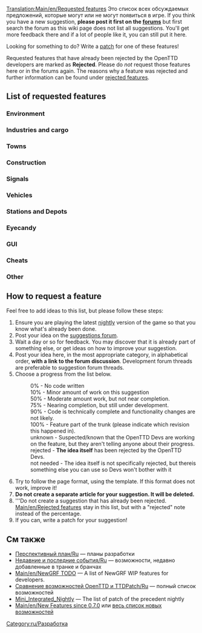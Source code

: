 {{ru/Перевод|Requested features|1}}
[[Translation:Main/en/Requested features]]
Это список всех обсуждаемых предложений, которые могут или не могут появиться в игре. If you think you have a new suggestion, '''please post it first on the [http://www.tt-forums.net/viewforum.php?f=32 forums]''' but first search the forum as this wiki page does not list all suggestions. You'll get more feedback there and if a lot of people like it, you can still put it here.

Looking for something to do?  Write a [[Main/ru/Документация разработчика|patch]] for one of these features!

Requested features that have already been rejected by the OpenTTD developers are marked as '''Rejected'''. Please do ''not'' request those features here or in the forums again. The reasons why a feature was rejected and further information can be found under [[Main/en/Rejected features|rejected features]].

==List of requested features==

===Environment===
{{en/Rf header}}
{{en/Rf|All Climates World|0%|36764}}
{{en/Rf|Remove Trees|90%|49326|Latest version of patch is r20180}}
{{en/Rf|Trees growth reduced|90%|45502|Latest version of patch is r20180}}
{{en/Rf|Create Realistic Heightmap|50%|33956|Latest version of patch is r13922}}
{{en/Rf|[[Main/en/Day/Night Cycle]]|50%|36929|There is a night GRF for default TTD buildings}}
{{en/Rf|Grass on unused tracks|75%|32285|Latest version of patch is 1.0.0 RC1 (r19188)}}
{{en/Rf|Higher mountains in map|100%|40844|In trunk since r27010}}
{{en/Rf|Improved Timetable Management|75%|39276|Latest version of patch is r17628}}
{{en/Rf|Increase terraforming cost|not needed|8252|Use [[Main/en/NewGRF|NewGRFs]]}}
{{en/Rf|Larger map sizes|90%|33137|Larger than 2048x2048, Latest version of patch is r19615}}
{{en/Rf|More Map Settings (MMS)|50%|39899|Latest version of patch is r14439}}
{{en/Rf|New Title Screen|100%|42044|New title screen in the 1.0.x series}}
{{en/Rf|Seasons|50%|15487|Discontinued}}
{{en/Rf|Snow in temperate climate|50%|24574|Latest version of patch is r8642 (old!)}}
{{en/Rf|Tracking Viewport|75%|43473|Latest version of patch is r20082}}
{{en/Rf|Underwater levels|50%|31576|Visible or not, Latest version of patch is r11127}}
{{en/Rf|Weather|50%|24574|Latest version of patch is r4442 (V. old!)}}
{{en/Rf footer}}

===Industries and cargo===
{{en/Rf header}}
{{en/Rf|Changes to the Original Industries|not needed|37049|Use [[Main/en/NewGRF|NewGRFs]]}}
{{en/Rf|Industry budgets|50%|30898|Latest version of patch is r9775 (old!)}}
{{en/Rf|New Industry Closures|not needed|36653|Use [[Main/en/NewGRF|NewGRFs]]}}
{{en/Rf|[[Main/en/Passenger and cargo distribution]]|100%|41992|Cargodest appears to be dead - Cargo Distribution is the way to go. Amazingly, now in trunk! r25361}}
{{en/Rf footer}}

===Towns===
{{en/Rf header}}
{{en/Rf|Colour Town Ratings|75%|42598|Indicate Town Rating with colour in Title, latest version of patch is r18684}}
{{en/Rf|Limit town growth|50%|32083|Latest version of patch is r9894 (old!)}}
{{en/Rf|Maximum Town Size|75%|35219|Very similar to patch above, latest version of patch is r15815}}
{{en/Rf|Minimum Town Distance|75%|33625|Latest version of patch is r18656}}
{{en/Rf|New Town Grid|50%|40922|Latest version of patch is r15096}}
{{en/Rf footer}}

===Construction===
{{en/Rf header}}
{{en/Rf|Better statue placement|90%|49413|Latest version of patch is r20228}}
{{en/Rf|Copy and paste|10%|41259|Rejected only in its current form, latest version of patch is r14952}}
{{en/Rf|[[Main/en/Custom Bridgeheads]]|50%|20211|Implemented in TTDPatch, latest version of patch is r8038 (old!)}}
{{en/Rf|Diagonal clearing and leveling|100%|19311| In trunk since r21500}}
{{en/Rf|Diagonal level crossings|50%|26584|4=Also see [http://www.tt-forums.net/viewtopic.php?t=26385 TTDPatch suggestion], latest version of patch is r5911 (V. old!)}}
{{en/Rf|Diagonal roads, tunnels, bridges|0%|7104|}}
{{en/Rf|Enhanced tunnels|0%|36661|}}
{{en/Rf|Limit flattening to sea level|10%|32295|4=Also see [http://www.tt-forums.net/viewtopic.php?t=32209 discussion], latest version of patch is r10018}}
{{en/Rf|Minimise autosignal gaps|75%|35443|{{en/Flyspray|3660}}; when dragging signals, enclose long obstacles to minimise gaps. Latest version of patch is r19316}}
{{en/Rf|Bridges between any land level|10%|43188|Probably 0% as the original coder was simply modifying the source}}
{{en/Rf|Non-instant construction|0%|32301|}}
{{en/Rf|Purchase land faster|75%|29495|Drag a box, latest version of patch is r19990}}
{{en/Rf|Realistic Level Crossing|not needed|39830|Use [[Main/en/Signals#Path Signals|Path Signals]]}}
{{en/Rf|[[Main/en/Shared Tracks]]|75%|34292|Latest version of patch is r12346.}}
{{en/Rf|[[Archive/en/HackaLittleBit/Under Water Tunnels|Underwater tunnels]]|75%|41775|Latest version of patch is r19518}}
{{en/Rf|Undo feature|rejected|38377|Makes the game too easy.}}
{{en/Rf|Unified Double Level crossing|50%|46091|Latest version of patch is r18359}}
{{en/Rf footer}}

===Signals===
{{en/Rf header}}
{{en/Rf|Long Reserve PBS Signal|50%|42675|LR PBS, latest version of patch is r16057}}
{{en/Rf|Priority Path Signal (PPS)|0%|40393|}}
{{en/Rf|Route markers|50%|30118|Latest version of patch is r15832}}
{{en/Rf|[[Archive/en/HackaLittleBit/Tunnel Signals|Signals in tunnels and on bridges]]|75%|41260|Latest version of patch is r20363}}
{{en/Rf|Traffic Lights|50%|36261|Traffic Signaling for Roads}}
{{en/Rf|Multi-Aspect Signals (MAS)|10%|45304|Some work apparently been done, but no patch was ever posted}}
{{en/Rf|Signal Extensions (SignalEx)|75%|45208|General support for complex signal extension (i.e., programmable)}}
{{en/Rf footer}}

===Vehicles===
{{en/Rf header}}
{{en/Rf|More diesel smoke|100%|19896|In trunk since r20376}}
{{en/Rf|Adjustable plane crash probability|10%|32202|Last version of patch is r10047 (V. old!)}}
{{en/Rf|Better physics for all vehicles|50%|22995|Last version of patch is r13295 (old!)}}
{{en/Rf|Simplified realistic train acceleration|10%|31794|Last version of patch is r10051 (V. old!)}}
{{en/Rf|Multi headed trains normalisation|50%|32160|Last version of patch is r13397 (old!)}}
{{en/Rf|Disable Train Reverse when waiting for too long|75%|40024|Last version of patch is r16183}}
{{en/Rf|Easy conversion for different rail types|10%|31622|Last version of patch is r9712 (V. old!)}}
{{en/Rf|Improved Breakdowns|75%|39518|Last version of patch is r19152}}
{{en/Rf|Plane landing queues|75%|15502|Last version of the patch is r17510}}
{{en/Rf|Ship Distance|50%|42758|Stop ships from going on top of each other, last version of patch is r16018}}
{{en/Rf footer}}

===Stations and Depots===
{{en/Rf header}}
{{en/Rf|Airports built by parts|0%|29914|4=Look at [http://www.tt-forums.net/viewtopic.php?t=45654 NewGRF Airports] as well}}
{{en/Rf|City owned airports|0%|20093|}}
{{en/Rf|Close Stations|50%|33418|Possibility to close and re-open airports, possibly other stations too}}
{{en/Rf|Display station coverage|0%|32363|}}
{{en/Rf|Multi-track railway stations divided into platforms for improved train ordering|0%|46505|}}
{{en/Rf|Drive through depots|50%|42312|Bidirectional depots}}
{{en/Rf|Infrastructure Sharing|75%|42254|}}
{{en/Rf|Long train depots|0%|34574|Realistic depot (require multiplexing)}}
{{en/Rf|RV (Road Vehicle) Waypoints|0%|33179|One can use "go via" orders on drive through road stops instead since r12689}}
{{en/Rf|Sloped Stations|50%|41433|}}
{{en/Rf|Stations on bridges|0%|40606|}}
{{en/Rf|Trains through non-stop stations / Whistle boards|10%|38015|}}
{{en/Rf|Upgrade airports|90%|35867|4=Also see [http://www.tt-forums.net/viewtopic.php?t=28962 Replace Airport] thread}}
{{en/Rf footer}}

===Eyecandy===
{{en/Rf header}}
{{en/Rf|Completely shore|90%|34401|}}
{{en/Rf|NewObjects|100%|49783|Implemented in r20673}}
{{en/Rf footer}}

===GUI===
{{en/Rf header}}
{{en/Rf|OpenTTD GUI Re-arrangement|50%|3826|Project Page: http://dev.openttdcoop.org/projects/openttd-gui}}
{{en/Rf|Advanced expenses column|10%|31455|}}
{{en/Rf|Better graphs|75%|31984|}}
{{en/Rf|Clean up patch options|10%|32191|}}
{{en/Rf|Configurable hotkeys|90%|38343|}}
{{en/Rf|[[Main/en/Font selection GUI]]|75%|29766|}}
{{en/Rf|Improvement for GUI toolbar|0%|40843|}}
{{en/Rf|Longer history of finances|50%|21079|}}
{{en/Rf|Multiplayer server list filtering|75%|43160|}}
{{en/Rf|New Chat Window|50%|40927|}}
{{en/Rf|New Station Building GUI|50%|41222|}}
{{en/Rf|New Station GUI|50%|40419|}}
{{en/Rf|NewGRF GUI Window 2|50%|35001|}}
{{en/Rf|Priority Path Order (PPO)|0%|40393|}}
{{en/Rf|Toggle Terrain on Minimap|90%|42257|}}
{{en/Rf footer}}

===Cheats===
{{en/Rf header}}
{{en/Rf|Local authority doesn't reject you|90%|30807|}}
{{en/Rf footer}}

===Other===
{{en/Rf header}}
{{en/Rf|Leasing|50%|49389}}
{{en/Rf|Adjustable day length|50%|42432}}
{{en/Rf|Alphabetized openttd.cfg|50%|32164|}}
{{en/Rf|Auto-download NewGrfs|rejected|32764|Use centralised [[Main/en/Content Service]] (BaNaNaS) instead.}}
{{en/Rf|Better save game naming convention|10%|32308}}
{{en/Rf|Built-in goals|0%|43698|}}
{{en/Rf|Code optimizations|50%|32319|4=Train collision detection is slow. Also see [http://www.tt-forums.net/viewtopic.php?t=27925 here] (in trunk since r10111) and [http://www.tt-forums.net/viewtopic.php?p=594775#594775 here]}}
{{en/Rf|Competitive Play|50%|42572|Head to head play}}
{{en/Rf|Draw on Map|0%|42784|Draw on the map plans before building it}}
{{en/Rf|Improved Loans|50%|36184|}}
{{en/Rf|Load/Save Company Info|50%|40457|Save information about companies and load it back}}
{{en/Rf|Minimum Town Distance|50%|33625}}
{{en/Rf|More Conditional Orders|50%|38317}}
{{en/Rf|Multicore support|rejected|37064|}}
{{en/Rf|New Sound Mixer|75%|37448|orudge}}
{{en/Rf|OpenGL Blitter|50%|38151|}}
{{en/Rf|[Real stock market]|10%|69780|WIP Burty}}
{{en/Rf|Station/track templates|90%|25037|}}
{{en/Rf footer}}

==How to request a feature==
Feel free to add ideas to this list, but please follow these steps:

#Ensure you are playing the latest [[Main/en/Nightly build|nightly]] version of the game so that you know what's already been done.
#Post your idea on the [http://www.tt-forums.net/viewforum.php?f=32 suggestions forum].
#Wait a day or so for feedback. You may discover that it is already part of something else, or get ideas on how to improve your suggestion.
#Post your idea here, in the most appropriate category, in alphabetical order, '''with a link to the forum discussion'''.  Development forum threads are preferable to suggestion forum threads.
#Choose a progress from the list below.
#:0% - No code written
#:10% - Minor amount of work on this suggestion
#:50% - Moderate amount work, but not near completion.
#:75% - Nearing completion, but still under development.
#:90% - Code is technically complete and functionality changes are not likely.
#:100% - Feature part of the trunk (please indicate which revision this happened in).
#:unknown - Suspected/known that the OpenTTD Devs are working on the feature, but they aren't telling anyone about their progress.
#:rejected - '''The idea itself''' has been rejected by the OpenTTD Devs.
#:not needed - The idea itself is not specifically rejected, but thereis something else you can use so Devs won't bother with it
#Try to follow the page format, using the {{en/S|rf}} template.  If this format does not work, improve it!
#'''Do not create a separate article for your suggestion. It will be deleted.'''
#'''Do not create a suggestion that has already been rejected. [[Main/en/Rejected features]] stay in this list, but with a "rejected" note instead of the percentage.
#If you can, write a patch for your suggestion!

==См также==
* [[Main/ru/Перспективный план|Перспективный план/Ru]] &mdash; планы разработки
* [[Main/ru/Недавние и последние события|Недавние и последние события/Ru]] &mdash;  возможности, недавно добавленные в транке и бранчах
* [[Main/en/NewGRF TODO]] &mdash; A list of NewGRF WIP features for developers.
* [[Main/ru/Сравнение возможностей OpenTTD и TTDPatch|Сравнение возможностей OpenTTD и TTDPatch/Ru]] &mdash; полный список возможностей
* [[Main/en/Mini Integrated Nightly|Mini_Integrated_Nightly]] &mdash; The list of patch of the precedent nightly
* [[Main/en/New Features since 0.7.0]] или [[Category/en/New Features|весь список новых возможностей]]

[[Category:ru/Разработка]]